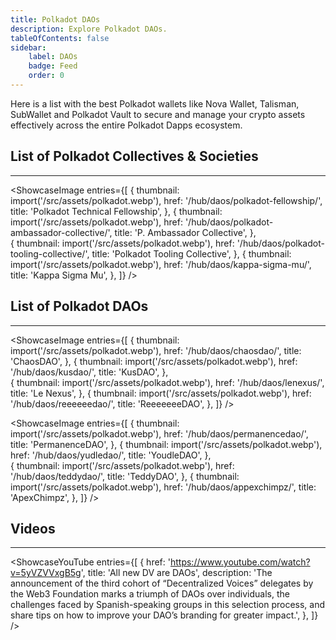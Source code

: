 ```yaml
---
title: Polkadot DAOs
description: Explore Polkadot DAOs.
tableOfContents: false
sidebar: 
    label: DAOs
    badge: Feed
    order: 0
---
```



Here is a list with the best Polkadot wallets like Nova Wallet, Talisman, SubWallet and Polkadot Vault to secure and manage your crypto assets effectively across the entire Polkadot Dapps ecosystem.

## List of Polkadot Collectives & Societies
----------------
<ShowcaseImage
  entries={[
        {
      thumbnail: import('/src/assets/polkadot.webp'),
      href: '/hub/daos/polkadot-fellowship/',
      title: 'Polkadot Technical Fellowship',
    },
                     {
      thumbnail: import('/src/assets/polkadot.webp'),
      href: '/hub/daos/polkadot-ambassador-collective/',
      title: 'P. Ambassador Collective',
      },  
    {
      thumbnail: import('/src/assets/polkadot.webp'),
      href: '/hub/daos/polkadot-tooling-collective/',
      title: 'Polkadot Tooling Collective',
      },
              {
      thumbnail: import('/src/assets/polkadot.webp'),
      href: '/hub/daos/kappa-sigma-mu/',
      title: 'Kappa Sigma Mu',
    },
  ]}
/>

## List of Polkadot DAOs
----------------
<ShowcaseImage
  entries={[
        {
      thumbnail: import('/src/assets/polkadot.webp'),
      href: '/hub/daos/chaosdao/',
      title: 'ChaosDAO',
    },
                     {
      thumbnail: import('/src/assets/polkadot.webp'),
      href: '/hub/daos/kusdao/',
      title: 'KusDAO',
      },  
    {
      thumbnail: import('/src/assets/polkadot.webp'),
      href: '/hub/daos/lenexus/',
      title: 'Le Nexus',
      },
              {
      thumbnail: import('/src/assets/polkadot.webp'),
      href: '/hub/daos/reeeeeedao/',
      title: 'ReeeeeeeDAO',
    },
  ]}
/>

<ShowcaseImage
  entries={[
        {
      thumbnail: import('/src/assets/polkadot.webp'),
      href: '/hub/daos/permanencedao/',
      title: 'PermanenceDAO',
    },
                     {
      thumbnail: import('/src/assets/polkadot.webp'),
      href: '/hub/daos/yudledao/',
      title: 'YoudleDAO',
      },  
    {
      thumbnail: import('/src/assets/polkadot.webp'),
      href: '/hub/daos/teddydao/',
      title: 'TeddyDAO',
      },
              {
      thumbnail: import('/src/assets/polkadot.webp'),
      href: '/hub/daos/appexchimpz/',
      title: 'ApexChimpz',
    },
  ]}
/>

## Videos
----------------
<ShowcaseYouTube
  entries={[
    {
      href: 'https://www.youtube.com/watch?v=5yVZVVxgB5g',
      title: 'All new DV are DAOs',
	  description: 'The announcement of the third cohort of “Decentralized Voices” delegates by the Web3 Foundation marks a triumph of DAOs over individuals, the challenges faced by Spanish-speaking groups in this selection process, and share tips on how to improve your DAO’s branding for greater impact.',
    },
  ]}
/>